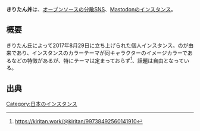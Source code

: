 {{Infobox instance
| Name = きりたん丼
| Image = [[file:kiritan_work_fluffy.png|120px]]
| Domain = https://kiritan.work
| Admin = きりたん
| Country = 日本
| Start = 2017年8月29日<br />2018年3月24日リセット
<!--| Kifu = -->
<!--| SourceCode = -->
| Alias = きりたん丼
}}'''きりたん丼'''は、[[オープンソース]]の[[分散SNS]]、[[Mastodon]]の[[インスタンス]]。

== 概要 ==
きりたん氏によって2017年8月29日に立ち上げられた個人インスタンス。{{jawp|VOICEROID}}の{{jawp|東北きりたん}}が由来であり、インスタンスのカラーテーマが同キャラクターのイメージカラーであるなどの特徴があるが、特にテーマは定まっておらず<ref>https://kiritan.work/@kiritan/99738492560141910</ref>、話題は自由となっている。

== 出典 ==
<references />

[[Category:日本のインスタンス]]